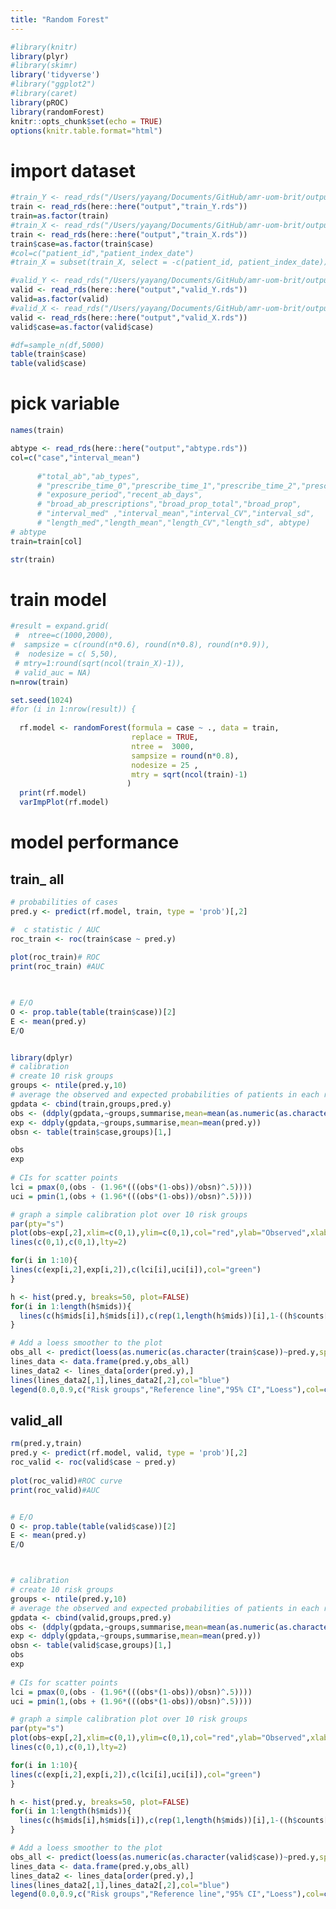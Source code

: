 ```yaml
---
title: "Random Forest"
---
```


```r
#library(knitr)
library(plyr)
#library(skimr)
library('tidyverse')
#library("ggplot2")
#library(caret)
library(pROC)
library(randomForest)
knitr::opts_chunk$set(echo = TRUE)
options(knitr.table.format="html")

```

# import dataset
```r
#train_Y <- read_rds("/Users/yayang/Documents/GitHub/amr-uom-brit/output/train_Y.rds")
train <- read_rds(here::here("output","train_Y.rds"))
train=as.factor(train)
#train_X <- read_rds("/Users/yayang/Documents/GitHub/amr-uom-brit/output/train_X.rds")
train <- read_rds(here::here("output","train_X.rds"))
train$case=as.factor(train$case)
#col=c("patient_id","patient_index_date")
#train_X = subset(train_X, select = -c(patient_id, patient_index_date))

#valid_Y <- read_rds("/Users/yayang/Documents/GitHub/amr-uom-brit/output/valid_Y.rds")
valid <- read_rds(here::here("output","valid_Y.rds"))
valid=as.factor(valid)
#valid_X <- read_rds("/Users/yayang/Documents/GitHub/amr-uom-brit/output/valid_X.rds")
valid <- read_rds(here::here("output","valid_X.rds"))
valid$case=as.factor(valid$case)

#df=sample_n(df,5000)
table(train$case)
table(valid$case)


```

# pick variable
```r
names(train)

abtype <- read_rds(here::here("output","abtype.rds"))
col=c("case","interval_mean")
      
      #"total_ab","ab_types",
      # "prescribe_time_0","prescribe_time_1","prescribe_time_2","prescribe_time_3",
      # "exposure_period","recent_ab_days",
      # "broad_ab_prescriptions","broad_prop_total","broad_prop",
      # "interval_med" ,"interval_mean","interval_CV","interval_sd",
      # "length_med","length_mean","length_CV","length_sd", abtype)
# abtype
train=train[col]

str(train)
```


# train model
```r


#result = expand.grid(
 #  ntree=c(1000,2000),
#  sampsize = c(round(n*0.6), round(n*0.8), round(n*0.9)),
 #  nodesize = c( 5,50),
 # mtry=1:round(sqrt(ncol(train_X)-1)),
 # valid_auc = NA)
n=nrow(train)

set.seed(1024)
#for (i in 1:nrow(result)) {
  
  rf.model <- randomForest(formula = case ~ ., data = train, 
                           replace = TRUE,
                           ntree =  3000,
                           sampsize = round(n*0.8),
                           nodesize = 25 ,
                           mtry = sqrt(ncol(train)-1)
                          )
  print(rf.model)
  varImpPlot(rf.model)
```

# model performance

## train_ all
```r

# probabilities of cases
pred.y <- predict(rf.model, train, type = 'prob')[,2]

#  c statistic / AUC
roc_train <- roc(train$case ~ pred.y)
  
plot(roc_train)# ROC
print(roc_train) #AUC


  
# E/O
O <- prop.table(table(train$case))[2]
E <- mean(pred.y)
E/O


library(dplyr)
# calibration 
# create 10 risk groups
groups <- ntile(pred.y,10)
# average the observed and expected probabilities of patients in each risk group 
gpdata <- cbind(train,groups,pred.y)
obs <- (ddply(gpdata,~groups,summarise,mean=mean(as.numeric(as.character(case))))[,2])
exp <- ddply(gpdata,~groups,summarise,mean=mean(pred.y))
obsn <- table(train$case,groups)[1,] 

obs 
exp
 
# CIs for scatter points
lci = pmax(0,(obs - (1.96*(((obs*(1-obs))/obsn)^.5))))
uci = pmin(1,(obs + (1.96*(((obs*(1-obs))/obsn)^.5))))

# graph a simple calibration plot over 10 risk groups
par(pty="s")
plot(obs~exp[,2],xlim=c(0,1),ylim=c(0,1),col="red",ylab="Observed",xlab="Expected")
lines(c(0,1),c(0,1),lty=2)

for(i in 1:10){
lines(c(exp[i,2],exp[i,2]),c(lci[i],uci[i]),col="green")
}

h <- hist(pred.y, breaks=50, plot=FALSE)
for(i in 1:length(h$mids)){
  lines(c(h$mids[i],h$mids[i]),c(rep(1,length(h$mids))[i],1-((h$counts[i]/max(h$counts))/10)))
}

# Add a loess smoother to the plot
obs_all <- predict(loess(as.numeric(as.character(train$case))~pred.y,span=1))
lines_data <- data.frame(pred.y,obs_all)
lines_data2 <- lines_data[order(pred.y),] 
lines(lines_data2[,1],lines_data2[,2],col="blue")
legend(0.0,0.9,c("Risk groups","Reference line","95% CI","Loess"),col=c("red","black","green","blue"),lty=c(0,2,1,1),pch=c(1,NA,NA,NA),bty="n")

```

## valid_all
```r
rm(pred.y,train)
pred.y <- predict(rf.model, valid, type = 'prob')[,2]
roc_valid <- roc(valid$case ~ pred.y)
  
plot(roc_valid)#ROC curve
print(roc_valid)#AUC


# E/O
O <- prop.table(table(valid$case))[2]
E <- mean(pred.y)
E/O



# calibration 
# create 10 risk groups
groups <- ntile(pred.y,10)
# average the observed and expected probabilities of patients in each risk group 
gpdata <- cbind(valid,groups,pred.y)
obs <- (ddply(gpdata,~groups,summarise,mean=mean(as.numeric(as.character(case))))[,2])
exp <- ddply(gpdata,~groups,summarise,mean=mean(pred.y))
obsn <- table(valid$case,groups)[1,] 
obs 
exp
 
# CIs for scatter points
lci = pmax(0,(obs - (1.96*(((obs*(1-obs))/obsn)^.5))))
uci = pmin(1,(obs + (1.96*(((obs*(1-obs))/obsn)^.5))))

# graph a simple calibration plot over 10 risk groups
par(pty="s")
plot(obs~exp[,2],xlim=c(0,1),ylim=c(0,1),col="red",ylab="Observed",xlab="Expected")
lines(c(0,1),c(0,1),lty=2)

for(i in 1:10){
lines(c(exp[i,2],exp[i,2]),c(lci[i],uci[i]),col="green")
}

h <- hist(pred.y, breaks=50, plot=FALSE)
for(i in 1:length(h$mids)){
  lines(c(h$mids[i],h$mids[i]),c(rep(1,length(h$mids))[i],1-((h$counts[i]/max(h$counts))/10)))
}

# Add a loess smoother to the plot
obs_all <- predict(loess(as.numeric(as.character(valid$case))~pred.y,span=1))
lines_data <- data.frame(pred.y,obs_all)
lines_data2 <- lines_data[order(pred.y),] 
lines(lines_data2[,1],lines_data2[,2],col="blue")
legend(0.0,0.9,c("Risk groups","Reference line","95% CI","Loess"),col=c("red","black","green","blue"),lty=c(0,2,1,1),pch=c(1,NA,NA,NA),bty="n")

```
